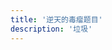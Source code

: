 ```yaml
---
title: '逆天的毒瘤题目'
description: '垃圾'
---
```


<script
        src="https://giscus.app/client.js"
        data-repo="China-Disable-CCF-Foundation/China-Disable-CCF-Foundation.github.io"
        data-repo-id="R_kgDOMuKIEg"
        data-category="聊天"
        data-category-id="DIC_kwDOMuKIEs4CiRu_"
        data-mapping="og:title"
        data-strict="0"
        data-reactions-enabled="1"
        data-emit-metadata="0"
        data-input-position="top"
        data-theme="light_protanopia"
        data-lang="zh-CN"
        crossorigin="anonymous"
        async>
</script>